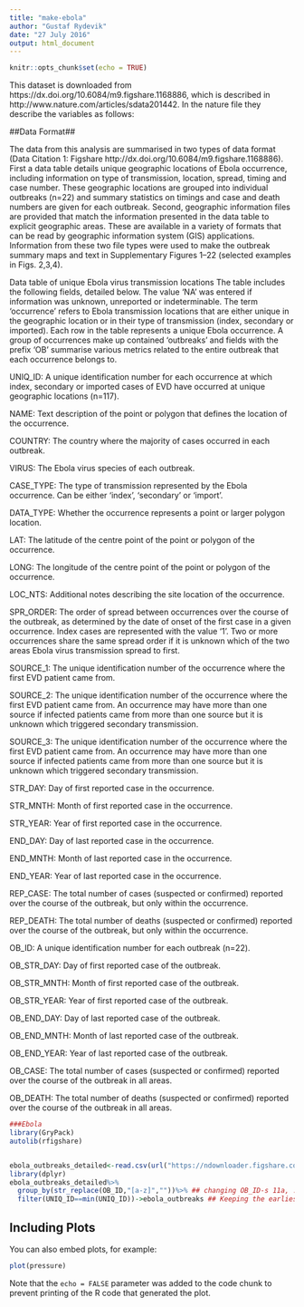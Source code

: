 ```yaml
---
title: "make-ebola"
author: "Gustaf Rydevik"
date: "27 July 2016"
output: html_document
---
```


```r
knitr::opts_chunk$set(echo = TRUE)
```

This dataset is downloaded from https://dx.doi.org/10.6084/m9.figshare.1168886, 
which is described in http://www.nature.com/articles/sdata201442. In the nature file they describe the variables as follows: 

##Data Format##

The data from this analysis are summarised in two types of data format (Data Citation 1: Figshare http://dx.doi.org/10.6084/m9.figshare.1168886). First a data table details unique geographic locations of Ebola occurrence, including information on type of transmission, location, spread, timing and case number. These geographic locations are grouped into individual outbreaks (n=22) and summary statistics on timings and case and death numbers are given for each outbreak. Second, geographic information files are provided that match the information presented in the data table to explicit geographic areas. These are available in a variety of formats that can be read by geographic information system (GIS) applications. Information from these two file types were used to make the outbreak summary maps and text in Supplementary Figures 1–22 (selected examples in Figs. 2,3,4).

Data table of unique Ebola virus transmission locations
The table includes the following fields, detailed below. The value ‘NA’ was entered if information was unknown, unreported or indeterminable. The term ‘occurrence’ refers to Ebola transmission locations that are either unique in the geographic location or in their type of transmission (index, secondary or imported). Each row in the table represents a unique Ebola occurrence. A group of occurrences make up contained ‘outbreaks’ and fields with the prefix ‘OB’ summarise various metrics related to the entire outbreak that each occurrence belongs to.

UNIQ_ID: A unique identification number for each occurrence at which index, secondary or imported cases of EVD have occurred at unique geographic locations (n=117).

NAME: Text description of the point or polygon that defines the location of the occurrence.

COUNTRY: The country where the majority of cases occurred in each outbreak.

VIRUS: The Ebola virus species of each outbreak.

CASE_TYPE: The type of transmission represented by the Ebola occurrence. Can be either ‘index’, ‘secondary’ or ‘import’.

DATA_TYPE: Whether the occurrence represents a point or larger polygon location.

LAT: The latitude of the centre point of the point or polygon of the occurrence.

LONG: The longitude of the centre point of the point or polygon of the occurrence.

LOC_NTS: Additional notes describing the site location of the occurrence.

SPR_ORDER: The order of spread between occurrences over the course of the outbreak, as determined by the date of onset of the first case in a given occurrence. Index cases are represented with the value ‘1’. Two or more occurrences share the same spread order if it is unknown which of the two areas Ebola virus transmission spread to first.

SOURCE_1: The unique identification number of the occurrence where the first EVD patient came from.

SOURCE_2: The unique identification number of the occurrence where the first EVD patient came from. An occurrence may have more than one source if infected patients came from more than one source but it is unknown which triggered secondary transmission.

SOURCE_3: The unique identification number of the occurrence where the first EVD patient came from. An occurrence may have more than one source if infected patients came from more than one source but it is unknown which triggered secondary transmission.

STR_DAY: Day of first reported case in the occurrence.

STR_MNTH: Month of first reported case in the occurrence.

STR_YEAR: Year of first reported case in the occurrence.

END_DAY: Day of last reported case in the occurrence.

END_MNTH: Month of last reported case in the occurrence.

END_YEAR: Year of last reported case in the occurrence.

REP_CASE: The total number of cases (suspected or confirmed) reported over the course of the outbreak, but only within the occurrence.

REP_DEATH: The total number of deaths (suspected or confirmed) reported over the course of the outbreak, but only within the occurrence.

OB_ID: A unique identification number for each outbreak (n=22).

OB_STR_DAY: Day of first reported case of the outbreak.

OB_STR_MNTH: Month of first reported case of the outbreak.

OB_STR_YEAR: Year of first reported case of the outbreak.

OB_END_DAY: Day of last reported case of the outbreak.

OB_END_MNTH: Month of last reported case of the outbreak.

OB_END_YEAR: Year of last reported case of the outbreak.

OB_CASE: The total number of cases (suspected or confirmed) reported over the course of the outbreak in all areas.

OB_DEATH: The total number of deaths (suspected or confirmed) reported over the course of the outbreak in all areas.

```r
###Ebola 
library(GryPack)
autolib(rfigshare)


ebola_outbreaks_detailed<-read.csv(url("https://ndownloader.figshare.com/files/3230399"),header=T,sep=",")
library(dplyr)
ebola_outbreaks_detailed%>%
  group_by(str_replace(OB_ID,"[a-z]",""))%>% ## changing OB_ID-s 11a, ... 11d to 11,and grouping by each outbreak code.
  filter(UNIQ_ID==min(UNIQ_ID))->ebola_outbreaks ## Keeping the earliest ID within each outbreak

```

## Including Plots

You can also embed plots, for example:

```r
plot(pressure)
```

Note that the `echo = FALSE` parameter was added to the code chunk to prevent printing of the R code that generated the plot.
